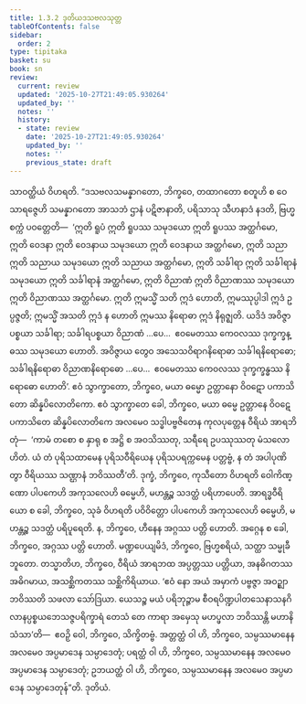 ```yaml
---
title: 1.3.2 ဒုတိယဒသဗလသုတ္တ
tableOfContents: false
sidebar:
  order: 2
type: tipitaka
basket: su
book: sn
review:
  current: review
  updated: '2025-10-27T21:49:05.930264'
  updated_by: ''
  notes: ''
  history:
  - state: review
    date: '2025-10-27T21:49:05.930264'
    updated_by: ''
    notes: ''
    previous_state: draft
---
```



<ReviewStatus review={frontmatter.review} showDetails={true} />

<HypothesisAnnotation frontmatter={frontmatter} />

<DynamicBreadcrumb />

<Division number="22" book="sn" e="ch" v="18" p="282">

<Paragraph number="130" book="sn">
သာဝတ္ထိယံ ဝိဟရတိ. “ဒသဗလသမန္နာဂတော, ဘိက္ခဝေ, တထာဂတော စတူဟိ စ ဝေသာရဇ္ဇေဟိ သမန္နာဂတော အာသဘံ ဌာနံ ပဋိဇာနာတိ, ပရိသာသု သီဟနာဒံ နဒတိ, ဗြဟ္မစက္ကံ ပဝတ္တေတိ—  ‘ဣတိ ရူပံ ဣတိ ရူပဿ သမုဒယော ဣတိ ရူပဿ အတ္ထင်္ဂမော, ဣတိ ဝေဒနာ ဣတိ ဝေဒနာယ သမုဒယော ဣတိ ဝေဒနာယ အတ္ထင်္ဂမော, ဣတိ သညာ ဣတိ သညာယ သမုဒယော ဣတိ သညာယ အတ္ထင်္ဂမော, ဣတိ သင်္ခါရာ ဣတိ သင်္ခါရာနံ သမုဒယော ဣတိ သင်္ခါရာနံ အတ္ထင်္ဂမော, ဣတိ ဝိညာဏံ ဣတိ ဝိညာဏဿ သမုဒယော ဣတိ ဝိညာဏဿ အတ္ထင်္ဂမော. ဣတိ ဣမသ္မိံ သတိ ဣဒံ ဟောတိ, ဣမဿုပ္ပါဒါ ဣဒံ ဥပ္ပဇ္ဇတိ; ဣမသ္မိံ အသတိ ဣဒံ န ဟောတိ ဣမဿ နိရောဓာ ဣဒံ နိရုဇ္ဈတိ. ယဒိဒံ အဝိဇ္ဇာပစ္စယာ သင်္ခါရာ; သင်္ခါရပစ္စယာ ဝိညာဏံ …ပေ…  ဧဝမေတဿ ကေဝလဿ ဒုက္ခက္ခန္ဓဿ သမုဒယော ဟောတိ. အဝိဇ္ဇာယ တွေဝ အသေသဝိရာဂနိရောဓာ သင်္ခါရနိရောဓော; သင်္ခါရနိရောဓာ ဝိညာဏနိရောဓော …ပေ…  ဧဝမေတဿ ကေဝလဿ ဒုက္ခက္ခန္ဓဿ နိရောဓော ဟောတိ’.
</Paragraph>

<Paragraph number="131" book="sn">
ဧဝံ သွာက္ခာတော, ဘိက္ခဝေ, မယာ ဓမ္မော ဥတ္တာနော ဝိဝဋော ပကာသိတော ဆိန္နပိလောတိကော. ဧဝံ သွာက္ခာတေ ခေါ, ဘိက္ခဝေ, မယာ ဓမ္မေ ဥတ္တာနေ ဝိဝဋေ ပကာသိတေ ဆိန္နပိလောတိကေ အလမေဝ သဒ္ဓါပဗ္ဗဇိတေန ကုလပုတ္တေန ဝီရိယံ အာရဘိတုံ—  ‘ကာမံ တစော စ နှာရု စ အဋ္ဌိ စ အဝသိဿတု, သရီရေ ဥပဿုဿတု မံသလောဟိတံ. ယံ တံ ပုရိသထာမေန ပုရိသဝီရိယေန ပုရိသပရက္ကမေန ပတ္တဗ္ဗံ, န တံ အပါပုဏိတွာ ဝီရိယဿ သဏ္ဌာနံ ဘဝိဿတီ’တိ.
</Paragraph>

<Paragraph number="132" book="sn">
ဒုက္ခံ, ဘိက္ခဝေ, ကုသီတော ဝိဟရတိ ဝေါကိဏ္ဏော ပါပကေဟိ အကုသလေဟိ ဓမ္မေဟိ, မဟန္တဉ္စ သဒတ္ထံ ပရိဟာပေတိ. အာရဒ္ဓဝီရိယော စ ခေါ, ဘိက္ခဝေ, သုခံ ဝိဟရတိ ပဝိဝိတ္တော ပါပကေဟိ အကုသလေဟိ ဓမ္မေဟိ, မဟန္တဉ္စ သဒတ္ထံ ပရိပူရေတိ. န, ဘိက္ခဝေ, ဟီနေန အဂ္ဂဿ ပတ္တိ ဟောတိ. အဂ္ဂေန စ ခေါ, ဘိက္ခဝေ, အဂ္ဂဿ ပတ္တိ ဟောတိ. မဏ္ဍပေယျမိဒံ, ဘိက္ခဝေ, ဗြဟ္မစရိယံ, သတ္ထာ သမ္မုခီဘူတော. တသ္မာတိဟ, ဘိက္ခဝေ, ဝီရိယံ အာရဘထ အပ္ပတ္တဿ ပတ္တိယာ, အနဓိဂတဿ အဓိဂမာယ, အသစ္ဆိကတဿ သစ္ဆိကိရိယာယ. ‘ဧဝံ နော အယံ အမှာကံ ပဗ္ဗဇ္ဇာ အဝဉ္ဈာ ဘဝိဿတိ သဖလာ သော်ဒြယာ. ယေသဉ္စ မယံ ပရိဘုဉ္ဇာမ စီဝရပိဏ္ဍပါတသေနာသနဂိလာနပ္ပစ္စယဘေသဇ္ဇပရိက္ခာရံ တေသံ တေ ကာရာ အမှေသု မဟပ္ဖလာ ဘဝိဿန္တိ မဟာနိသံသာ’တိ—  ဧဝဉှိ ဝေါ, ဘိက္ခဝေ, သိက္ခိတဗ္ဗံ. အတ္တတ္ထံ ဝါ ဟိ, ဘိက္ခဝေ, သမ္ပဿမာနေန အလမေဝ အပ္ပမာဒေန သမ္ပာဒေတုံ; ပရတ္ထံ ဝါ ဟိ, ဘိက္ခဝေ, သမ္ပဿမာနေန အလမေဝ အပ္ပမာဒေန သမ္ပာဒေတုံ; ဥဘယတ္ထံ ဝါ ဟိ, ဘိက္ခဝေ, သမ္ပဿမာနေန အလမေဝ အပ္ပမာဒေန သမ္ပာဒေတုန်”တိ.

</Paragraph>
</Division>

<Paragraph number="133" type="center" book="sn">
ဒုတိယံ.
</Paragraph>